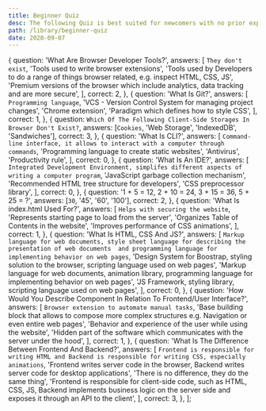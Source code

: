 ```yaml
---
title: Beginner Quiz
desc: The following Quiz is best suited for newcomers with no prior experience in coding.
path: /library/beginner-quiz
date: 2020-09-07
---
```



  {
    question: 'What Are Browser Developer Tools?',
    answers: [
      `They don't exist`,
      'Tools used to write browser extensions',
      'Tools used by Developers to do a range of things browser related, e.g. inspect HTML, CSS, JS',
      'Premium versions of the browser which include analytics, data tracking and are more secure',
    ],
    correct: 2,
  },
  {
    question: 'What Is Git?',
    answers: [
      `Programming language`,
      'VCS - Version Control System for managing project changes',
      'Chrome extension',
      'Paradigm which defines how to style CSS',
    ],
    correct: 1,
  },
  {
    question: `Which Of The Following Client-Side Storages In Browser Don't Exist?`,
    answers: [`Cookies`, 'Web Storage', 'IndexedDB', 'Sandwiches'],
    correct: 3,
  },
  {
    question: 'What Is CLI?',
    answers: [
      `Command-line interface, it allows to interact with a computer through commands`,
      'Programming language to create static websites',
      'Antivirus',
      'Productivity rule',
    ],
    correct: 0,
  },
  {
    question: 'What Is An IDE?',
    answers: [
      `Integrated Development Environment, simplifes different aspects of writing a computer program`,
      'JavaScript garbage collection mechanism',
      'Recommended HTML tree structure for developers',
      'CSS preprocessor library',
    ],
    correct: 0,
  },
  {
    question: '1 + 5 = 12, 2 + 10 = 24, 3 + 15 = 36, 5 + 25 = ?',
    answers: [`30`, '45', '60', '100'],
    correct: 2,
  },
  {
    question: 'What Is index.html Used For?',
    answers: [
      `Helps with securing the website`,
      'Represents starting page to load from the server',
      'Organizes Table of Contents in the website',
      'Improves performance of CSS animations',
    ],
    correct: 1,
  },
  {
    question: 'What Is HTML, CSS And JS?',
    answers: [
      `Markup language for web documents, style sheet language for describing the presentation of web documents 
      and programming language for implementing behavior on web pages`,
      'Design System for Boostrap, styling solution to the browser, scripting language used on web pages',
      'Markup language for web documents, animation library, programming language for implementing behavior on web pages',
      'JS Framework, styling library, scripting language used on web pages',
    ],
    correct: 0,
  },
  {
    question:
      'How Would You Describe Component In Relation To Frontend/User Interface?',
    answers: [
      `Browser extension to automate manual tasks`,
      'Base building block that allows to compose more complex structures e.g. Navigation or even entire web pages',
      'Behavior and experience of the user while using the website',
      'Hidden part of the software which communicates with the server under the hood',
    ],
    correct: 1,
  },
  {
    question: 'What Is The Difference Between Frontend And Backend?',
    answers: [
      `Frontend is responsible for writing HTML and Backend is responsible for writing CSS, especially animations`,
      'Frontend writes server code in the browser, Backend writes server code for desktop applications',
      'There is no difference, they do the same thing',
      'Frontend is responsible for client-side code, such as HTML, CSS, JS, Backend implements business logic on the server side and exposes it through an API to the client',
    ],
    correct: 3,
  },
];

<Quiz
  data={data}
  title={props.pageContext.frontmatter.title}
  desc={props.pageContext.frontmatter.desc}
  next="junior-quiz"
/>
